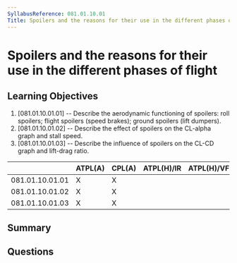 ```yaml
---
SyllabusReference: 081.01.10.01
Title: Spoilers and the reasons for their use in the different phases of flight
---
```


# Spoilers and the reasons for their use in the different phases of flight

## Learning Objectives

1. [081.01.10.01.01] -- Describe the aerodynamic functioning of spoilers: roll
   spoilers; flight spoilers (speed brakes); ground spoilers (lift dumpers).
2. [081.01.10.01.02] -- Describe the effect of spoilers on the CL-alpha graph
   and stall speed.
3. [081.01.10.01.03] -- Describe the influence of spoilers on the CL-CD graph
   and lift-drag ratio.

|                 | ATPL(A) | CPL(A) | ATPL(H)/IR | ATPL(H)/VFR | CPL(H) | IR  | CBIR(A) |
| --------------- | ------- | ------ | ---------- | ----------- | ------ | --- | ------- |
| 081.01.10.01.01 | X       | X      |            |             |        |     |         |
| 081.01.10.01.02 | X       | X      |            |             |        |     |         |
| 081.01.10.01.03 | X       | X      |            |             |        |     |         |

## Summary

## Questions
